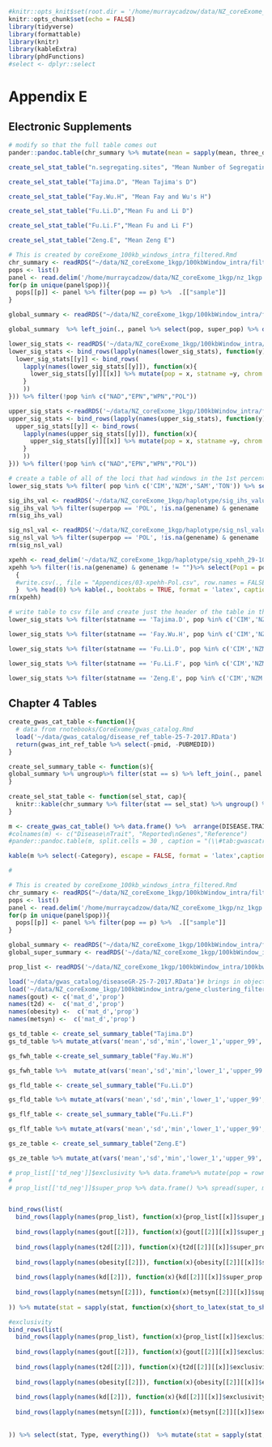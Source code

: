 ```r
#knitr::opts_knit$set(root.dir = '/home/murraycadzow/data/NZ_coreExome_1kgp/' )
knitr::opts_chunk$set(echo = FALSE)
library(tidyverse)
library(formattable)
library(knitr)
library(kableExtra)
library(phdFunctions)
#select <- dplyr::select


```
# Appendix E

## Electronic Supplements





```r
# modify so that the full table comes out
pander::pandoc.table(chr_summary %>% mutate(mean = sapply(mean, three_dp), sd = sapply(sd, three_dp), lower_1 = sapply(lower_1, three_dp), upper_99 = sapply(upper_99, three_dp), median = sapply(median, three_dp), min = sapply(min,three_dp), max = sapply(max, three_dp)) %>% arrange(chrom,pop,stat) %>% head() %>% data.frame(),  caption = '(\\#tab:selStatSummary) Summary of the selection test statistics for all populations and all autosomes', split.tables = 80, style = 'multiline', justify = 'lccrrrrrrr')
```



```r
create_sel_stat_table("n.segregating.sites", "Mean Number of Segregating Sites")
```

<!-- Tajimas D Table -->
```r
create_sel_stat_table("Tajima.D", "Mean Tajima's D")
```

<!-- Fay and Wu's H Table -->
```r
create_sel_stat_table("Fay.Wu.H", "Mean Fay and Wu's H")
```

<!-- Fu and Li D Table -->
```r
create_sel_stat_table("Fu.Li.D","Mean Fu and Li D")
```

<!-- Fu and Li F Table -->
```r
create_sel_stat_table("Fu.Li.F","Mean Fu and Li F")
```

<!--Zeng E Table -->
```r
create_sel_stat_table("Zeng.E", "Mean Zeng E")
```



```r
# This is created by coreExome_100kb_windows_intra_filtered.Rmd
chr_summary <- readRDS("~/data/NZ_coreExome_1kgp/100kbWindow_intra/filtered/100kbwindows_chr_summary_popgenome_filtered_3ns_resized.31-8-2017.RDS")
pops <- list()
panel <- read.delim('/home/murraycadzow/data/NZ_coreExome_1kgp/nz_1kgp.panel', stringsAsFactors = FALSE)
for(p in unique(panel$pop)){
  pops[[p]] <- panel %>% filter(pop == p) %>%  .[["sample"]]
}

global_summary <- readRDS("~/data/NZ_coreExome_1kgp/100kbWindow_intra/filtered/100kbwindows_summary_popgenome_filtered_3ns_resized.31-8-2017.RDS") %>% filter(!pop %in% c("WPN","EPN","POL","NAD"))

```


```r
global_summary  %>% left_join(., panel %>% select(pop, super_pop) %>% distinct(), by = 'pop') %>% arrange(super_pop) %>% select(stat, super_pop, pop, mean, sd, min, lower_1,median,upper_99, max)  %>% arrange(stat,super_pop, pop) %>%  data.frame() %T>% {write.csv(., file = '~/Git_repos/bookdown_thesis/Appendices/03-gsTable.csv', row.names = FALSE, quote = FALSE)} %>% head(0) %>% kable(., caption = '(\\#tab:gsTable) Global Summary Table', format = 'latex', booktabs = TRUE) %>% footnote(general = "Appendices/03-gsTable.csv")
```


```r
lower_sig_stats <- readRDS('~/data/NZ_coreExome_1kgp/100kbWindow_intra/filtered/100kbwindows_lower_sig_stat_genes_filtered_ns3_resized-31-8-2017.RDS')
lower_sig_stats <- bind_rows(lapply(names(lower_sig_stats), function(y){
  lower_sig_stats[[y]] <- bind_rows(
    lapply(names(lower_sig_stats[[y]]), function(x){
      lower_sig_stats[[y]][[x]] %>% mutate(pop = x, statname =y, chrom = as.character(chrom)) 
    }
    ))
})) %>% filter(!pop %in% c("NAD","EPN","WPN","POL"))

upper_sig_stats <-readRDS('~/data/NZ_coreExome_1kgp/100kbWindow_intra/filtered/100kbwindows_upper_sig_stat_genes_filtered_ns3_resized-31-8-2017.RDS')
upper_sig_stats <- bind_rows(lapply(names(upper_sig_stats), function(y){
  upper_sig_stats[[y]] <- bind_rows(
    lapply(names(upper_sig_stats[[y]]), function(x){
      upper_sig_stats[[y]][[x]] %>% mutate(pop = x, statname =y, chrom = as.character(chrom)) 
    }
    ))
})) %>% filter(!pop %in% c("NAD","EPN","WPN","POL"))

```

```r
# create a table of all of the loci that had windows in the 1st percentile and < 0 in value
lower_sig_stats %>% filter( pop %in% c('CIM','NZM','SAM','TON')) %>% select(chrom, statname, SYMBOL, pop) %>% distinct() %>% spread(., key=pop, value = pop) %>% replace_na(list(CIM = "", NZM = "", SAM = "", TON = "")) %>% unite(., col = Pop, c('CIM','NZM','SAM','TON'), sep = ',')  %>% mutate(Pop = stringr::str_replace_all(Pop, "[,]+", ',') %>% stringr::str_replace_all(., pattern = '^[,]+|[,]$', replacement = "") %>% stringr::str_replace_all(., ",", ", ")) %>% mutate(chr = as.numeric(sapply(chrom, function(x){strsplit(x, split = 'r')[[1]][2]}))) %>% arrange(statname, chr) %>% select(statname, everything(), -chr) %>% filter(!is.na(SYMBOL)) %T>% {write.csv(., file = '~/Git_repos/bookdown_thesis/Appendices/03-intrasfsPol.csv', row.names = FALSE, quote = TRUE)} %>% head(0) %>% kable(., caption = '(\\#tab:intrasfsPol) All genes that had a window in the 1st percentile and value < 0 from a Polynesian population', booktabs = TRUE, format = 'latex') %>% footnote(general = "Electronic Supplement: Appendices/03-intrasfsPol.csv", escape = FALSE)
```

```r
sig_ihs_val <- readRDS('~/data/NZ_coreExome_1kgp/haplotype/sig_ihs_values_with_genes_14-11-2017.RDS') %>% filter(abs(statvalue) > 2.6 )
sig_ihs_val %>% filter(superpop == 'POL', !is.na(genename) & genename != "") %>% select(Pop = pop, chrom, chrom_start, chrom_end, genename, iHS = statvalue) %>% arrange(chrom, chrom_start, Pop) %T>% {write.csv(., file = "Appendices/03-ihs-Pol.csv", row.names = FALSE, quote = FALSE)}  %>% head(0) %>% kable(., booktabs = TRUE, format = 'latex', caption = '(\\#tab:ihsPolgenes) All genes that had a significant iHS value in Polynesian populations.') %>% kableExtra::footnote("Appendices/03-ihs-Pol.csv", threeparttable = TRUE)
rm(sig_ihs_val)
```

```r
sig_nsl_val <- readRDS('~/data/NZ_coreExome_1kgp/haplotype/sig_nsl_values_with_genes_14-11-2017.RDS') %>% filter(abs(statvalue) > 2.6 )
sig_nsl_val %>% filter(superpop == 'POL', !is.na(genename) & genename != "") %>% select(Pop = pop, chrom, chrom_start, chrom_end, genename, nSL = statvalue) %>% arrange(chrom, chrom_start, Pop) %T>% {write.csv(., file = "Appendices/03-nsl-Pol.csv", row.names = FALSE, quote = FALSE)}  %>% head(0) %>% kable(., booktabs = TRUE, format = 'latex', caption = '(\\#tab:nslPolgenes) All genes that had a significant nSL value in Polynesian populations.') %>% kableExtra::footnote("Appendices/03-nsl-Pol.csv", threeparttable = TRUE)
rm(sig_nsl_val)
```

```r
xpehh <- read_delim('~/data/NZ_coreExome_1kgp/haplotype/sig_xpehh_29-10-2017.csv', delim = ',') %>% filter(!pop1 %in% c("POL","EPN","WPN", "NAD"), !pop2 %in% c("POL","EPN","WPN", "NAD")) %>% filter(abs(xpehh_value) > 2.6)
xpehh %>% filter(!is.na(genename) & genename != "")%>% select(Pop1 = pop1,Pop2 = pop2, chrom, chrom_start, chrom_end,XPEHH = xpehh_value, Genename = genename)  %>% arrange(chrom, chrom_start, Pop1, Pop2) %T>% 
  {
  #write.csv(., file = "Appendices/03-xpehh-Pol.csv", row.names = FALSE, quote = FALSE)
  }  %>% head(0) %>% kable(., booktabs = TRUE, format = 'latex', caption = '(\\#tab:xpehhPolgenes) All genes that had a significant XP-EHH value in Polynesian populations.') %>% kableExtra::footnote("Appendices/03-xpehh-Pol.csv", threeparttable = TRUE)
rm(xpehh)
```


```r
# write table to csv file and create just the header of the table in the pdf
lower_sig_stats %>% filter(statname == 'Tajima.D', pop %in% c('CIM','NZM','SAM','TON')) %>% anti_join(., lower_sig_stats %>% filter(statname == 'Tajima.D', !pop %in% c('CIM','NZM','SAM','TON')), by = "SYMBOL") %>% select(chrom, SYMBOL, pop) %>% distinct() %>% spread(., key=pop, value = pop) %>% replace_na(list(CIM = "", NZM = "", SAM = "", TON = "")) %>% unite(., col = Pop, c('CIM','NZM','SAM','TON'), sep = ',')  %>% mutate(Pop = stringr::str_replace_all(Pop, "[,]+", ',') %>% stringr::str_replace_all(., pattern = '^[,]+|[,]$', replacement = "") %>% stringr::str_replace_all(., ",", ", ")) %>% mutate(chr = as.numeric(sapply(chrom, function(x){strsplit(x, split = 'r')[[1]][2]}))) %>% arrange(chr) %>% select(-chr) %T>%  {write.csv(., file = '~/Git_repos/bookdown_thesis/Appendices/03_tdPol.csv', row.names = FALSE, quote = TRUE)} %>% head(0) %>%  kable(., booktabs = TRUE, caption = "(\\#tab:lowersigtdPol) Loci that had a Tajima's D in the lower tail that was only found in a Polynesian population", format = 'latex') %>% footnote(general = "Electronic Supplement: Appendices/03\\\\_tdPol.csv", escape = FALSE)
```

```r
lower_sig_stats %>% filter(statname == 'Fay.Wu.H', pop %in% c('CIM','NZM','SAM','TON')) %>% anti_join(., lower_sig_stats %>% filter(statname == 'Fay.Wu.H', !pop %in% c('CIM','NZM','SAM','TON')), by = "SYMBOL") %>% select(chrom, SYMBOL, pop) %>% distinct() %>% spread(., key=pop, value = pop) %>% replace_na(list(CIM = "", NZM = "", SAM = "", TON = "")) %>% unite(., col = Pop, c('CIM','NZM','SAM','TON'), sep = ',') %>% mutate(Pop = stringr::str_replace_all(Pop, "[,]+", ',') %>% stringr::str_replace_all(., pattern = '^[,]+|[,]$', replacement = "") %>% stringr::str_replace_all(., ",", ", ")) %>% mutate(chr = as.numeric(sapply(chrom, function(x){strsplit(x, split = 'r')[[1]][2]}))) %>% arrange(chr) %>% select(-chr)%>%  write.csv(., file = '~/Git_repos/bookdown_thesis/Appendices/03_fwhPol.csv', row.names = FALSE, quote = TRUE) # %>%  kable(., booktab = TRUE, longtable = TRUE,caption = "(\\#tab:lowersigfwhPol) Loci that had a Fay and Wu's H in the lower tail that was only found in a Polynesian population")
```

```r
lower_sig_stats %>% filter(statname == 'Fu.Li.D', pop %in% c('CIM','NZM','SAM','TON')) %>% anti_join(., lower_sig_stats %>% filter(statname == 'Fu.Li.D', !pop %in% c('CIM','NZM','SAM','TON')), by = "SYMBOL") %>% select(chrom, SYMBOL, pop) %>% distinct() %>% spread(., key=pop, value = pop) %>% replace_na(list(CIM = "", NZM = "", SAM = "", TON = "")) %>% unite(., col = Pop, c('CIM','NZM','SAM','TON'), sep = ',') %>% mutate(Pop = stringr::str_replace_all(Pop, "[,]+", ',') %>% stringr::str_replace_all(., pattern = '^[,]+|[,]$', replacement = "") %>% stringr::str_replace_all(., ",", ", "))%>% mutate(chr = as.numeric(sapply(chrom, function(x){strsplit(x, split = 'r')[[1]][2]}))) %>% arrange(chr) %>% select(-chr) %>% write.csv(., file = '~/Git_repos/bookdown_thesis/Appendices/03_fldPol.csv', row.names = FALSE, quote = TRUE) # %>% kable(., booktab = TRUE, longtable = TRUE,caption = "(\\#tab:lowersigfldPol) Loci that had a Fu and Li's D in the lower tail that was only found in a Polynesian population")
```

```r
lower_sig_stats %>% filter(statname == 'Fu.Li.F', pop %in% c('CIM','NZM','SAM','TON')) %>% anti_join(., lower_sig_stats %>% filter(statname == 'Fu.Li.F', !pop %in% c('CIM','NZM','SAM','TON')), by = "SYMBOL") %>% select(chrom, SYMBOL, pop) %>% distinct() %>% spread(., key=pop, value = pop) %>% replace_na(list(CIM = "", NZM = "", SAM = "", TON = "")) %>% unite(., col = Pop, c('CIM','NZM','SAM','TON'), sep = ',') %>% mutate(Pop = stringr::str_replace_all(Pop, "[,]+", ',') %>% stringr::str_replace_all(., pattern = '^[,]+|[,]$', replacement = "") %>% stringr::str_replace_all(., ",", ", "))%>% mutate(chr = as.numeric(sapply(chrom, function(x){strsplit(x, split = 'r')[[1]][2]}))) %>% arrange(chr) %>% select(-chr) %>% head() %>% kable(., booktab = TRUE, longtable = TRUE,caption = "(\\#tab:lowersigflfPol) Loci that had a Fu and Li's F in the lower tail that was only found in a Polynesian population")
```

```r
lower_sig_stats %>% filter(statname == 'Zeng.E', pop %in% c('CIM','NZM','SAM','TON')) %>% anti_join(., lower_sig_stats %>% filter(statname == 'Zeng.E', !pop %in% c('CIM','NZM','SAM','TON')), by = "SYMBOL") %>% select(chrom, SYMBOL, pop) %>% distinct() %>% spread(., key=pop, value = pop) %>% replace_na(list(CIM = "", NZM = "", SAM = "", TON = "")) %>% unite(., col = Pop, c('CIM','NZM','SAM','TON'), sep = ',') %>% mutate(Pop = stringr::str_replace_all(Pop, "[,]+", ',') %>% stringr::str_replace_all(., pattern = '^[,]+|[,]$', replacement = "") %>% stringr::str_replace_all(., ",", ", "))%>% mutate(chr = as.numeric(sapply(chrom, function(x){strsplit(x, split = 'r')[[1]][2]}))) %>% arrange(chr) %>% select(-chr) %>%head() %>%  kable(.,booktab = TRUE, longtable = TRUE, caption = "(\\#tab:lowersigzePol) Loci that had a Zeng's E in the lower tail that was only found in a Polynesian population")
```

## Chapter 4 Tables

```r
create_gwas_cat_table <-function(){
  # data from rnotebooks/CoreExome/gwas_catalog.Rmd
  load('~/data/gwas_catalog/disease_ref_table-25-7-2017.RData')
  return(gwas_int_ref_table %>% select(-pmid, -PUBMEDID))
}

create_sel_summary_table <- function(s){
global_summary %>% ungroup%>% filter(stat == s) %>% left_join(., panel %>% select(pop, super_pop) %>% distinct(), by = 'pop') %>% arrange(super_pop) %>% select(super_pop, pop, mean, sd, min, lower_1,median,upper_99, max)  %>%  data.frame()
}
  
create_sel_stat_table <- function(sel_stat, cap){
  knitr::kable(chr_summary %>% filter(stat == sel_stat) %>% ungroup() %>%  select(pop, chrom, mean) %>% spread(.,chrom, mean) %>% left_join(., panel %>% select(pop, super_pop) %>% distinct(), "pop") %>% select(pop, super_pop, 2:23) %>% arrange(super_pop, pop) %>% head(), align = c('l','c',rep('r', 22)), col.names = c("Population", "Super Population", paste0('Chr',1:22)), caption = cap, digits =  3)
}
```


```r
m <- create_gwas_cat_table() %>% data.frame() %>%  arrange(DISEASE.TRAIT, ref) %>% select(-REPORTED.GENE.S., 'Category' = list, 'Disease Trait' = DISEASE.TRAIT, 'Reference' = ref) %>% mutate(Reference = sapply(Reference, function(x){paste0("\\citet{",substr(x, 2, nchar(x)),"}")})) %>% select(3,1,2)%>% distinct() %>% arrange(Category, Reference) #%>% filter(Category != "Kidney Disease")
#colnames(m) <- c("Disease\nTrait", "Reported\nGenes","Reference")  
#pander::pandoc.table(m, split.cells = 30 , caption = "(\\#tab:gwascatref) GWAS catalog studies used. Disease trait as specified in GWAS catalog", keep.line.breaks = TRUE)

kable(m %>% select(-Category), escape = FALSE, format = 'latex',caption = "(\\#tab:gwascatref) GWAS catalog studies used. Disease trait as specified in GWAS catalog", booktabs = TRUE, longtable = TRUE) %>% kable_styling(latex_options = c("repeat_header"), full_width = TRUE) %>% group_rows("Gout and Urate",1,18) %>% group_rows("Kidney Disease",19,26) %>% group_rows("Metabolic Syndrome", 27,30) %>% group_rows("Obesity", 31, 63) %>% group_rows("T2D", 64, 102) #%>% group_rows("Metabolic Syndrome", 19,22) %>% group_rows("Obesity", 23, 55) %>% group_rows("T2D", 56, 94) 

#
```

```r
# This is created by coreExome_100kb_windows_intra_filtered.Rmd
chr_summary <- readRDS("~/data/NZ_coreExome_1kgp/100kbWindow_intra/filtered/100kbwindows_chr_summary_popgenome_filtered_3ns_resized.31-8-2017.RDS")
pops <- list()
panel <- read.delim('/home/murraycadzow/data/NZ_coreExome_1kgp/nz_1kgp.panel', stringsAsFactors = FALSE)
for(p in unique(panel$pop)){
  pops[[p]] <- panel %>% filter(pop == p) %>%  .[["sample"]]
}

global_summary <- readRDS("~/data/NZ_coreExome_1kgp/100kbWindow_intra/filtered/100kbwindows_summary_popgenome_filtered_3ns_resized.31-8-2017.RDS") %>% filter(!pop %in% c("WPN","EPN","POL","NAD"))
global_super_summary <- readRDS('~/data/NZ_coreExome_1kgp/100kbWindow_intra/filtered/100kbwindows_summary_superpop_popgenome_filtered_3ns_resized.6-11-2017.RDS')


```

```r
prop_list <- readRDS('~/data/NZ_coreExome_1kgp/100kbWindow_intra/100kbwindows_filtered_3ns_prop_list-31-8-2017.RDS')

load('~/data/gwas_catalog/diseaseGR-25-7-2017.RData')# brings in objects called {gc_urate_gout,urate_gout,kd,metsyn,obesity,t2d}_GR, 
load('~/data/NZ_coreExome_1kgp/100kbWindow_intra/gene_clustering_filtered_3ns-31-8-2017.RData')# brings in objects called gout, obesity, t2d, metsyn
names(gout) <- c('mat_d','prop')
names(t2d) <-  c('mat_d','prop')
names(obesity) <-  c('mat_d','prop')
names(metsyn) <-  c('mat_d','prop')

```


```r
gs_td_table <- create_sel_summary_table("Tajima.D")
gs_td_table %>% mutate_at(vars('mean','sd','min','lower_1','upper_99','median','max'), funs(sprintf("%.3f",. ))) %>% select(-super_pop) %>%  knitr::kable(., format = 'latex', booktabs = TRUE, col.names = c("Population","Mean","Std. Dev","Min","Lower 1%","Median","Upper 99%", "Max"), caption = "(\\#tab:gsTdTable) \\gls{td} summary statistics by population", align = c('l', rep('r', 8))) %>% kableExtra::group_rows("AFR", 1, 7) %>% kableExtra::group_rows("AMR", 8, 11) %>% kableExtra::group_rows("EAS", 12, 16) %>% kableExtra::group_rows("EUR", 17, 22) %>% kableExtra::group_rows("POL", 23, 26) %>% kableExtra::group_rows("SAS", 27,31)
```

```r
gs_fwh_table <-create_sel_summary_table("Fay.Wu.H")

gs_fwh_table %>%  mutate_at(vars('mean','sd','min','lower_1','upper_99','median','max'), funs(sprintf("%.3f",. ))) %>%  select(-super_pop) %>%  knitr::kable(., format = 'latex', booktabs = TRUE, col.names = c("Population","Mean","Std. Dev","Min","Lower 1%","Median","Upper 99%", "Max"), caption = "(\\#tab:gsFwhTable) \\gls{fwh} summary statistics by population", align = c('l', rep('r', 8))) %>% kableExtra::group_rows("AFR", 1, 7) %>% kableExtra::group_rows("AMR", 8, 11) %>% kableExtra::group_rows("EAS", 12, 16) %>% kableExtra::group_rows("EUR", 17, 22) %>% kableExtra::group_rows("POL", 23, 26) %>% kableExtra::group_rows("SAS", 27,31)
```


```r
gs_fld_table <- create_sel_summary_table("Fu.Li.D")

gs_fld_table %>% mutate_at(vars('mean','sd','min','lower_1','upper_99','median','max'), funs(sprintf("%.3f",. ))) %>% select(-super_pop) %>%  knitr::kable(., format = 'latex', booktabs = TRUE, col.names = c("Population","Mean","Std. Dev","Min","Lower 1%","Median","Upper 99%", "Max"), caption = "(\\#tab:gsFldTable) \\gls{fld} summary statistics by population", align = c('l', rep('r', 8))) %>% kableExtra::group_rows("AFR", 1, 7) %>% kableExtra::group_rows("AMR", 8, 11) %>% kableExtra::group_rows("EAS", 12, 16) %>% kableExtra::group_rows("EUR", 17, 22) %>% kableExtra::group_rows("POL", 23, 26) %>% kableExtra::group_rows("SAS", 27,31)
```

```r
gs_flf_table <- create_sel_summary_table("Fu.Li.F")

gs_flf_table %>% mutate_at(vars('mean','sd','min','lower_1','upper_99','median','max'), funs(sprintf("%.3f",. ))) %>% select(-super_pop) %>%  knitr::kable(., format = 'latex', booktabs = TRUE, col.names = c("Population","Mean","Std. Dev","Min","Lower 1%","Median","Upper 99%", "Max"), caption = "(\\#tab:gsFlfTable) \\gls{flf} summary statistics by population", align = c('l', rep('r', 8))) %>% kableExtra::group_rows("AFR", 1, 7) %>% kableExtra::group_rows("AMR", 8, 11) %>% kableExtra::group_rows("EAS", 12, 16) %>% kableExtra::group_rows("EUR", 17, 22) %>% kableExtra::group_rows("POL", 23, 26) %>% kableExtra::group_rows("SAS", 27,31)
```

```r
gs_ze_table <- create_sel_summary_table("Zeng.E")

gs_ze_table %>% mutate_at(vars('mean','sd','min','lower_1','upper_99','median','max'), funs(sprintf("%.3f",. ))) %>% select(-super_pop) %>%  knitr::kable(., format = 'latex', booktabs = TRUE, col.names = c("Population","Mean","Std. Dev","Min","Lower 1%","Median","Upper 99%", "Max"), caption = "(\\#tab:gsZeTable) \\gls{ze} summary statistics by population", align = c('l', rep('r', 8))) %>% kableExtra::group_rows("AFR", 1, 7) %>% kableExtra::group_rows("AMR", 8, 11) %>% kableExtra::group_rows("EAS", 12, 16) %>% kableExtra::group_rows("EUR", 17, 22) %>% kableExtra::group_rows("POL", 23, 26) %>% kableExtra::group_rows("SAS", 27,31)
```



```r
# prop_list[['td_neg']]$exclusivity %>% data.frame%>% mutate(pop = rownames(.)) %>% gather("cluster", "prop", 1:6) %>% filter(prop > 0) %>% group_by(pop) %>% summarise(mean(prop))
# 
# prop_list[['td_neg']]$super_prop %>% data.frame() %>% spread(super, max_prop) 


bind_rows(list(
  bind_rows(lapply(names(prop_list), function(x){prop_list[[x]]$super_prop %>%  spread(super, max_prop) %>% mutate(stat = sapply(x, function(y){strsplit(y, '_')[[1]][1]}), Type = sapply(x, function(y){strsplit(y, '_')[[1]][2]}) ) %>% select(NCOL(.), 1:(NCOL(.)-1)) })), #%>% mutate_if(., is.numeric, funs(sprintf("%.3f",.))),
  
  bind_rows(lapply(names(gout[[2]]), function(x){gout[[2]][[x]]$super_prop %>% spread(super, max_prop)%>% mutate(stat = x) %>% select(NCOL(.), 1:(NCOL(.)-1)) })) %>% mutate(Type = 'Urate/Gout'),
  
  bind_rows(lapply(names(t2d[[2]]), function(x){t2d[[2]][[x]]$super_prop %>% spread(super, max_prop)%>% mutate(stat = x) %>% select(NCOL(.), 1:(NCOL(.)-1)) })) %>% mutate(Type = '\\gls{t2d}'),
  
  bind_rows(lapply(names(obesity[[2]]), function(x){obesity[[2]][[x]]$super_prop %>% spread(super, max_prop)%>% mutate(stat = x) %>% select(NCOL(.), 1:(NCOL(.)-1)) })) %>% mutate(Type = 'Obesity'),
  
  bind_rows(lapply(names(kd[[2]]), function(x){kd[[2]][[x]]$super_prop %>% spread(super, max_prop)%>% mutate(stat = x) %>% select(NCOL(.), 1:(NCOL(.)-1)) })) %>% mutate(Type = 'Kidney Disease'),
  
  bind_rows(lapply(names(metsyn[[2]]), function(x){metsyn[[2]][[x]]$super_prop %>% spread(super, max_prop) %>% mutate(stat = x) %>% select(NCOL(.), 1:(NCOL(.)-1)) })) %>% mutate(Type = 'Metabolic Syndrome')
  
)) %>% mutate(stat = sapply(stat, function(x){short_to_latex(stat_to_short(x))}), Type = sapply(Type, function(x){switch(x, chr = "Chromosome", neg = "Lower Tail", pos ="Upper Tail",x)})) %>% mutate_if(., is.numeric, funs(sprintf('%.2f',.)))%>%  select(stat, Type, everything()) %>% data.frame %>% arrange(stat) %>%  data.frame %>% pander::pandoc.table(., caption = "(\\#tab:proportion) Proportion")#knitr::kable(., caption = "Proportion", booktabs = TRUE) %>% kableExtra::group_rows("Fu and Li's D", 1, 7) %>% kableExtra::group_rows("Fu and Li's F", 8, 14) %>% kableExtra::group_rows("Fay and Wu's H", 15, 21) %>% kableExtra::group_rows("Tajima's D", 22, 28) %>% kableExtra::group_rows("Zeng's E", 29, 35) %>% kableExtra::kable_styling(latex_options = "scale_down")

```




```r
#exclusivity
bind_rows(list(
  bind_rows(lapply(names(prop_list), function(x){prop_list[[x]]$exclusivity %>% data.frame%>% mutate(pop = row.names(.)) %>% gather("cluster","prop",1:6) %>% filter(prop > 0) %>% group_by(pop) %>% summarise(mean_prop = mean(prop)) %>% spread(pop, mean_prop) %>% mutate(stat = sapply(x, function(y){strsplit(y, '_')[[1]][1]}), Type = sapply(x, function(y){strsplit(y, '_')[[1]][2]}) ) %>% select(NCOL(.), 1:(NCOL(.)-1)) })),
  
  bind_rows(lapply(names(gout[[2]]), function(x){gout[[2]][[x]]$exclusivity %>% data.frame%>% mutate(pop = row.names(.)) %>% gather("cluster","prop",1:6) %>% filter(prop > 0) %>% group_by(pop) %>% summarise(mean_prop = mean(prop)) %>% spread(pop, mean_prop) %>% mutate(stat = x) %>% select(NCOL(.), 1:(NCOL(.)-1))})) %>% mutate(Type = 'Urate/Gout'),
  
  bind_rows(lapply(names(t2d[[2]]), function(x){t2d[[2]][[x]]$exclusivity %>% data.frame%>% mutate(pop = row.names(.)) %>% gather("cluster","prop",1:6) %>% filter(prop > 0) %>% group_by(pop) %>% summarise(mean_prop = mean(prop)) %>% spread(pop, mean_prop) %>% mutate(stat = x) %>% select(NCOL(.), 1:(NCOL(.)-1))})) %>% mutate(Type = '\\gls{t2d}'),
  
  bind_rows(lapply(names(obesity[[2]]), function(x){obesity[[2]][[x]]$exclusivity %>% data.frame%>% mutate(pop = row.names(.)) %>% gather("cluster","prop",1:6) %>% filter(prop > 0) %>% group_by(pop) %>% summarise(mean_prop = mean(prop)) %>% spread(pop, mean_prop) %>% mutate(stat = x) %>% select(NCOL(.), 1:(NCOL(.)-1))})) %>% mutate(Type = 'Obesity'),
  
  bind_rows(lapply(names(kd[[2]]), function(x){kd[[2]][[x]]$exclusivity %>% data.frame%>% mutate(pop = row.names(.)) %>% gather("cluster","prop",1:6) %>% filter(prop > 0) %>% group_by(pop) %>% summarise(mean_prop = mean(prop)) %>% spread(pop, mean_prop) %>% mutate(stat = x) %>% select(NCOL(.), 1:(NCOL(.)-1))})) %>% mutate(Type = 'Kidney Disease'),
  
  bind_rows(lapply(names(metsyn[[2]]), function(x){metsyn[[2]][[x]]$exclusivity %>% data.frame%>% mutate(pop = row.names(.)) %>% gather("cluster","prop",1:6) %>% filter(prop > 0) %>% group_by(pop) %>% summarise(mean_prop = mean(prop)) %>% spread(pop, mean_prop) %>% mutate(stat = x) %>% select(NCOL(.), 1:(NCOL(.)-1))})) %>% mutate(Type = 'Metabolic Syndrome')    
  
  
)) %>% select(stat, Type, everything())  %>% mutate(stat = sapply(stat, function(x){short_to_latex(stat_to_short(x))}), Type = sapply(Type, function(x){switch(x, chr = "Chromosome", neg = "Lower Tail", pos ="Upper Tail",x)})) %>% mutate_if(., is.numeric, funs(sprintf("%.2f",.))) %>% arrange(Type) %>%  data.frame %>% pander::pandoc.table(., caption = "(\\#tab:exclusivity) Exclusivity")#knitr::kable(., caption = "Exclusivity", booktabs = TRUE) %>% kableExtra::group_rows("Fu and Li's D", 1, 7) %>% kableExtra::group_rows("Fu and Li's F", 8, 14) %>% kableExtra::group_rows("Fay and Wu's H", 15, 21) %>% kableExtra::group_rows("Tajima's D", 22, 28) %>% kableExtra::group_rows("Zeng's E", 29, 35) 
```
